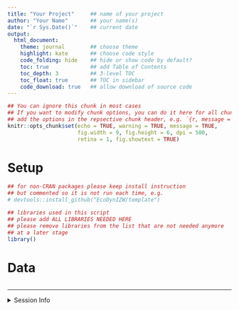```yaml
---
title: "Your Project"     ## name of your project
author: "Your Name"       ## your name(s)
date: "`r Sys.Date()`"    ## current date
output:
  html_document:
    theme: journal        ## choose theme
    highlight: kate       ## choose code style
    code_folding: hide    ## hide or show code by default?
    toc: true             ## add Table of Contents
    toc_depth: 3          ## 3-level TOC
    toc_float: true       ## TOC in sidebar
    code_download: true   ## allow download of source code
---
```


```r
## You can ignore this chunk in most cases
## If you want to modify chunk options, you can do it here for all chunks or
## add the options in the repsective chunk header, e.g. `{r, message = FALSE}`
knitr::opts_chunk$set(echo = TRUE, warning = TRUE, message = TRUE,
                      fig.width = 9, fig.height = 6, dpi = 500, 
                      retina = 1, fig.showtext = TRUE)
```


# Setup

```r
## for non-CRAN packages please keep install instruction
## but commented so it is not run each time, e.g.
# devtools::install_github("EcoDynIZW/template")

## libraries used in this script
## please add ALL LIBRARIES NEEDED HERE
## please remove libraries from the list that are not needed anymore 
## at a later stage
library()
```


# Data

```r

```


***

<details><summary>Session Info</summary>

```r
## DO NOT REMOVE!
## We store the settings of your computer and the current versions of the
## packages used to allow for reproducibility
Sys.time()
git2r::repository()
sessionInfo()
```

</details>

